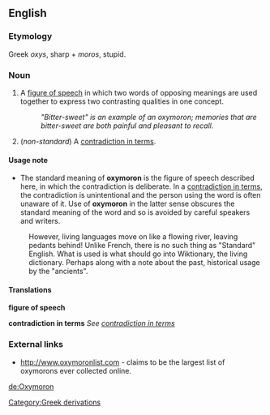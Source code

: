 ==English==

===Etymology===
Greek ''oxys'', sharp + ''moros'', stupid.

===Noun===
# A [[figure of speech]] in which two words of opposing meanings are used together to express two contrasting qualities in one concept.
#:''"Bitter-sweet" is an example of an oxymoron; memories that are bitter-sweet are both painful and pleasant to recall.''
# (''non-standard'') A [[contradiction in terms]].

====Usage note====
*The standard meaning of '''oxymoron''' is the figure of speech described here, in which the contradiction is deliberate.  In a [[contradiction in terms]], the contradiction is unintentional and the person using the word is often unaware of it.  Use of '''oxymoron''' in the latter sense obscures the standard meaning of the word and so is avoided by careful speakers and writers. 
:However, living languages move on like a flowing river, leaving pedants behind! Unlike French, there is no such thing as "Standard" English. What is used is what should go into Wiktionary, the living dictionary. Perhaps along with a note about the past, historical usage by the "ancients".

====Translations====

'''figure of speech'''
{{top}}
<!--languages from A to I go here--> 
{{mid}}
<!--languages from J to Z go here--> 
{{bottom}}

'''contradiction in terms'''
''See [[contradiction in terms]]''

===External links===
* http://www.oxymoronlist.com - claims to be the largest list of oxymorons ever collected online.

[[Category:Greek derivations]]

[[de:Oxymoron]]